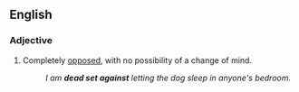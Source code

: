 ==English==

===Adjective===
{{en-adj|-|head=[[dead]] [[set]] [[against]]}}

# {{idiomatic}} Completely [[opposed]], with no possibility of a change of mind.
#: ''I am '''dead set against''' letting the dog sleep in anyone's bedroom.''